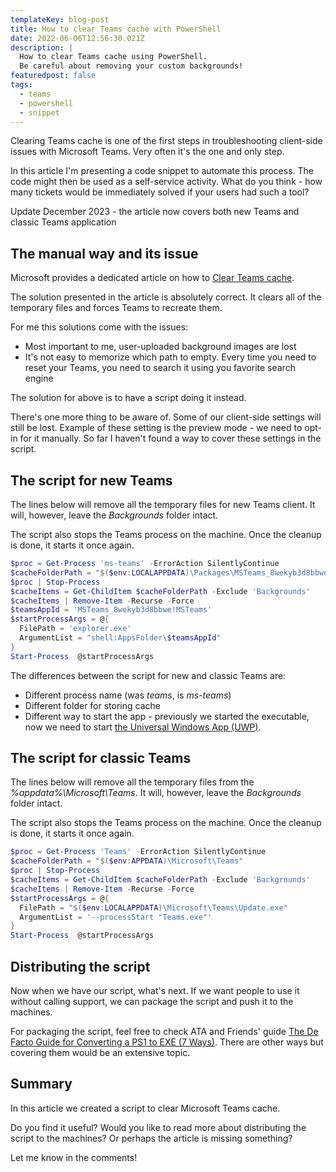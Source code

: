 ```yaml
---
templateKey: blog-post
title: How to clear Teams cache with PowerShell
date: 2022-06-06T12:56:30.021Z
description: |
  How to clear Teams cache using PowerShell.
  Be careful about removing your custom backgrounds! 
featuredpost: false
tags:
  - teams
  - powershell
  - snippet
---
```

Clearing Teams cache is one of the first steps in troubleshooting client-side issues with Microsoft Teams. Very often it's the one and only step.

In this article I'm presenting a code snippet to automate this process. The code might then be used as a self-service activity. What do you think - how many tickets would be immediately solved if your users had such a tool?

<Tip>

  Update December 2023 - the article now covers both new Teams and classic Teams application

</Tip>

## The manual way and its issue

Microsoft provides a dedicated article on how to [Clear Teams cache](https://docs.microsoft.com/en-us/microsoftteams/troubleshoot/teams-administration/clear-teams-cache).

The solution presented in the article is absolutely correct. It clears all of the temporary files and forces Teams to recreate them.

For me this solutions come with the issues:

- Most important to me, user-uploaded background images are lost
- It's not easy to memorize which path to empty. Every time you need to reset your Teams, you need to search it using you favorite search engine

The solution for above is to have a script doing it instead.

There's one more thing to be aware of. Some of our client-side settings will still be lost. Example of these setting is the preview mode - we need to opt-in for it manually. So far I haven't found a way to cover these settings in the script.

## The script for new Teams

The lines below will remove all the temporary files for new Teams client. It will, however, leave the _Backgrounds_ folder intact.

The script also stops the Teams process on the machine. Once the cleanup is done, it starts it once again.

```powershell
$proc = Get-Process 'ms-teams' -ErrorAction SilentlyContinue
$cacheFolderPath = "$($env:LOCALAPPDATA)\Packages\MSTeams_8wekyb3d8bbwe\LocalCache\Microsoft\MSTeams"
$proc | Stop-Process
$cacheItems = Get-ChildItem $cacheFolderPath -Exclude 'Backgrounds'
$cacheItems | Remove-Item -Recurse -Force
$teamsAppId = 'MSTeams_8wekyb3d8bbwe!MSTeams'
$startProcessArgs = @{
  FilePath = 'explorer.exe'
  ArgumentList = "shell:AppsFolder\$teamsAppId"
}
Start-Process  @startProcessArgs
```

The differences between the script for new and classic Teams are:

- Different process name (was _teams_, is _ms-teams_)
- Different folder for storing cache
- Different way to start the app - previously we started the executable, now we need to start [the Universal Windows App (UWP)](https://stackoverflow.com/q/46893260/9902555).

## The script for classic Teams

The lines below will remove all the temporary files from the _%appdata%\Microsoft\Teams_. It will, however, leave the _Backgrounds_ folder intact.

The script also stops the Teams process on the machine. Once the cleanup is done, it starts it once again.

```powershell
$proc = Get-Process 'Teams' -ErrorAction SilentlyContinue
$cacheFolderPath = "$($env:APPDATA)\Microsoft\Teams"
$proc | Stop-Process
$cacheItems = Get-ChildItem $cacheFolderPath -Exclude 'Backgrounds'
$cacheItems | Remove-Item -Recurse -Force
$startProcessArgs = @{
  FilePath = "$($env:LOCALAPPDATA)\Microsoft\Teams\Update.exe"
  ArgumentList = '--processStart "Teams.exe"'
}
Start-Process  @startProcessArgs
```

## Distributing the script

Now when we have our script, what's next. If we want people to use it without calling support, we can package the script and push it to the machines.

For packaging the script, feel free to check ATA and Friends' guide [The De Facto Guide for Converting a PS1 to EXE (7 Ways)](https://adamtheautomator.com/ps1-to-exe/). There are other ways but covering them would be an extensive topic.

## Summary

In this article we created a script to clear Microsoft Teams cache.

Do you find it useful? Would you like to read more about distributing the script to the machines? Or perhaps the article is missing something?

Let me know in the comments!
